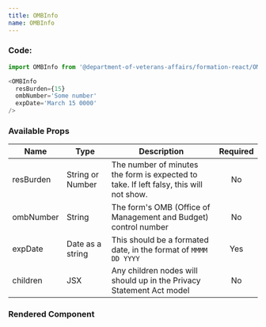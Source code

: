 ```yaml
---
title: OMBInfo
name: OMBInfo
---
```



### Code:

```javascript
import OMBInfo from '@department-of-veterans-affairs/formation-react/OMBInfo'

<OMBInfo
  resBurden={15}
  ombNumber='Some number'
  expDate='March 15 0000'
/>
```

### Available Props

| Name | Type | Description | Required|
|-|-|-|:-:|
|resBurden| String or Number | The number of minutes the form is expected to take. If left falsy, this will not show.| No|
|ombNumber | String | The form's OMB (Office of Management and Budget) control number | No |
| expDate | Date as a string | This should be a formated date, in the format of `MMMM DD YYYY`| Yes |
|children | JSX | Any children nodes will should up in the Privacy Statement Act model | No|

### Rendered Component

<div className="site-c-reactcomp__rendered">
  <OMBInfo
    resBurden={15}
    ombNumber='Some number'
    expDate='March 15 0000'
  />
</div>
